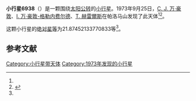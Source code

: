{{Infobox planet
| bgcolour = #FFFFC0
| name = 6938 Soniaterk
| symbol = 
| image = 
| caption = 
| discovery = yes
| discovery_ref = 
| discoverer = [[C._J._万·豪敦|C. J. 万·豪敦]]、[[I._万·豪敦-格勒内费尔德|I. 万·豪敦-格勒内费尔德]]、[[T._赫雷爾斯|T. 赫雷爾斯]]
| discovery_site = [[帕洛马山|帕洛马山]] 
| discovered = 1973年9月25日
| designations = yes
| mp_name = 
| named_after = 
| alt_names = 5140 T-2/ 1991 AM1
| mp_category = [[主带小行星|主带小行星]]
| orbit_ref = <ref name="a">[http://ssd.jpl.nasa.gov/sbdb.cgi?sstr=6938 6938 Soniaterk] {{Wayback|url=http://ssd.jpl.nasa.gov/sbdb.cgi?sstr=6938 |date=20200820185645 }}，小行星數據庫瀏覽器（JPL Small-Body Database Browser）－[[美国国家航空航天局|美国国家航空航天局]]喷气推进实验室</ref>
| epoch = 2456400.5 (2013年4月18日更新)
| aphelion = {{convert|3.277955509885488|AU|km|3|abbr=on|lk=out}}
| perihelion = {{convert|2.717446500034292|AU|km|3|abbr=on}}
| semimajor = {{convert|2.99770100495989|AU|km|3|abbr=on}}
| eccentricity = 0.093489813
| period = 1895.749269 [[日|日]]<br />5.19[[儒略年|儒略年]]
| avg_speed = 
| inclination = 9.090861123394044
| asc_node = 279.2944425539733
| mean_anomaly = 
| arg_peri = 21.87452133770833
| satellites = 
| physical_characteristics = yes
| dimensions = 
| mass = 
| density = 
| surface_grav = 
| escape_velocity = 
| sidereal_day = 
| axial_tilt = 
| pole_ecliptic_lat = 
| pole_ecliptic_lon = 
| albedo = 
| temperatures= 
| temp_name1 = 
| mean_temp_1 = 
| max_temp_1 = 
| temp_name2 = 
| max_temp_2 = 
| spectral_type = 
| abs_magnitude = 21.87452133770833
}}

'''小行星6938'''（{{lang-en|6938 Soniaterk}}）是一颗围绕[[太阳|太阳]][[公转|公转]]的[[小行星|小行星]]。1973年9月25日，[[C._J._万·豪敦|C. J. 万·豪敦]]、[[I._万·豪敦-格勒内费尔德|I. 万·豪敦-格勒内费尔德]]、[[T._赫雷爾斯|T. 赫雷爾斯]]在帕洛马山发现了此天体<ref name="a" /><ref>{{cite news|title=小行星列表|url=http://cfa-www.harvard.edu/iau/lists/NumberedMPs.txt|accessdate=2013-07-08|newspaper=哈佛大学|archive-date=2008-05-17|archive-url=https://web.archive.org/web/20080517010638/http://cfa-www.harvard.edu/iau/lists/NumberedMPs.txt|dead-url=no}}</ref>。

这颗小行星的[[绝对星等|绝对星等]]为21.87452133770833等<ref name="a" />。

==参考文献==
{{reflist}}
{{Minor Planet Number|[[小行星6937|小行星6937]]|[[小行星6939|小行星6939]]}}

{{小天体}}

[[Category:小行星带天体|Category:小行星带天体]]
[[Category:1973年发现的小行星|Category:1973年发现的小行星]]

{{asteroid-stub}}